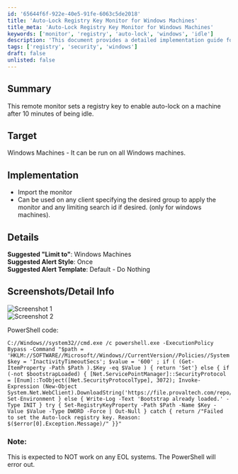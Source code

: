 ```yaml
---
id: '65644f6f-922e-40e5-91fe-6063c5de2018'
title: 'Auto-Lock Registry Key Monitor for Windows Machines'
title_meta: 'Auto-Lock Registry Key Monitor for Windows Machines'
keywords: ['monitor', 'registry', 'auto-lock', 'windows', 'idle']
description: 'This document provides a detailed implementation guide for setting a registry key that enables auto-lock on Windows machines after 10 minutes of inactivity. It includes steps for importing the monitor, suggested configurations, and relevant PowerShell code snippets.'
tags: ['registry', 'security', 'windows']
draft: false
unlisted: false
---
```

## Summary

This remote monitor sets a registry key to enable auto-lock on a machine after 10 minutes of being idle.

## Target

Windows Machines - It can be run on all Windows machines.

## Implementation

- Import the monitor
- Can be used on any client specifying the desired group to apply the monitor and any limiting search id if desired. (only for windows machines).

## Details

**Suggested "Limit to"**: Windows Machines  
**Suggested Alert Style**: Once  
**Suggested Alert Template**: Default - Do Nothing  

## Screenshots/Detail Info

![Screenshot 1](../../../static/img/Add-Auto-Lockout-Policy/image_1.png)  
![Screenshot 2](../../../static/img/Add-Auto-Lockout-Policy/image_2.png)  

PowerShell code:

```
C://Windows//system32//cmd.exe /c powershell.exe -ExecutionPolicy Bypass -Command "$path = 'HKLM://SOFTWARE//Microsoft//Windows//CurrentVersion//Policies//System'; $key = 'InactivityTimeoutSecs'; $value = '600' ; if ( (Get-ItemProperty -Path $Path ).$Key -eq $Value ) { return 'Set'} else { if (-not $bootstrapLoaded) { [Net.ServicePointManager]::SecurityProtocol = [Enum]::ToObject([Net.SecurityProtocolType], 3072); Invoke-Expression (New-Object System.Net.WebClient).DownloadString('https://file.provaltech.com/repo/script/Bootstrap.ps1'); Set-Environment } else { Write-Log -Text 'Bootstrap already loaded.' -Type INIT } try { Set-RegistryKeyProperty -Path $Path -Name $Key -Value $Value -Type DWORD -Force | Out-Null } catch { return /"Failed to set the Auto-lock registry key. Reason: $($error[0].Exception.Message)/" }}"
```

### Note:

This is expected to NOT work on any EOL systems. The PowerShell will error out.













